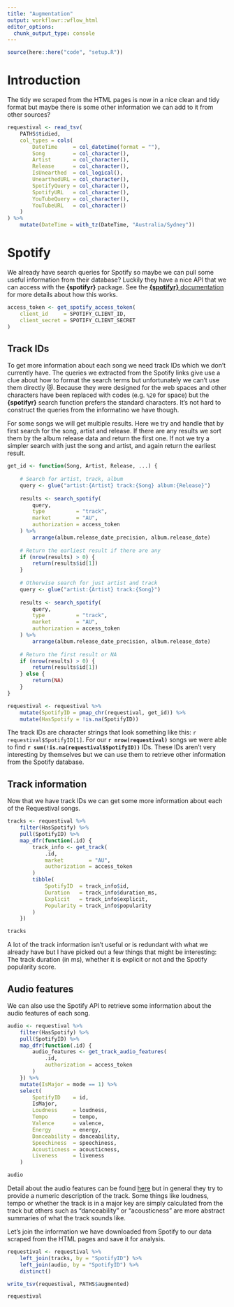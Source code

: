 ```yaml
---
title: "Augmentation"
output: workflowr::wflow_html
editor_options:
  chunk_output_type: console
---
```


```r
source(here::here("code", "setup.R"))
```

# Introduction {.unnumbered}

The tidy we scraped from the HTML pages is now in a nice clean and tidy format
but maybe there is some other information we can add to it from other sources?

```r
requestival <- read_tsv(
    PATHS$tidied,
    col_types = cols(
        DateTime     = col_datetime(format = ""),
        Song         = col_character(),
        Artist       = col_character(),
        Release      = col_character(),
        IsUnearthed  = col_logical(),
        UnearthedURL = col_character(),
        SpotifyQuery = col_character(),
        SpotifyURL   = col_character(),
        YouTubeQuery = col_character(),
        YouTubeURL   = col_character()
    )
) %>%
    mutate(DateTime = with_tz(DateTime, "Australia/Sydney"))
```

# Spotify

We already have search queries for Spotify so maybe we can pull some useful
information from their database? Luckily they have a nice API that we can access
with the **{spotifyr}** package. See the
[**{spotifyr}** documentation][spotifyr] for more details about how this works.

```r
access_token <- get_spotify_access_token(
    client_id     = SPOTIFY_CLIENT_ID,
    client_secret = SPOTIFY_CLIENT_SECRET
)
```

## Track IDs

To get more information about each song we need track IDs which we don't
currently have. The queries we extracted from the Spotify links give use a clue
about how to format the search terms but unfortunately we can't use them 
directly 😿. Because they were designed for the web spaces and other characters
have been replaced with codes (e.g. `%20` for space) but the **{spotifyr}**
search function prefers the standard characters. It's not hard to construct
the queries from the informatino we have though.

For some songs we will get multiple results. Here we try and handle that by
first search for the song, artist and release. If there are any results we
sort them by the album release data and return the first one. If not we try a 
simpler search with just the song and artist, and again return the earliest 
result.

```r
get_id <- function(Song, Artist, Release, ...) {
    
    # Search for artist, track, album
    query <- glue("artist:{Artist} track:{Song} album:{Release}")
    
    results <- search_spotify(
        query,
        type          = "track",
        market        = "AU",
        authorization = access_token
    ) %>%
        arrange(album.release_date_precision, album.release_date)
    
    # Return the earliest result if there are any
    if (nrow(results) > 0) {
        return(results$id[1])
    }
    
    # Otherwise search for just artist and track
    query <- glue("artist:{Artist} track:{Song}")
    
    results <- search_spotify(
        query,
        type          = "track",
        market        = "AU",
        authorization = access_token
    ) %>%
        arrange(album.release_date_precision, album.release_date)
    
    # Return the first result or NA
    if (nrow(results) > 0) {
        return(results$id[1])
    } else {
        return(NA)
    }
}

requestival <- requestival %>%
    mutate(SpotifyID = pmap_chr(requestival, get_id)) %>%
    mutate(HasSpotify = !is.na(SpotifyID))
```

The track IDs are character strings that look something like this:
`r requestival$SpotifyID[1]`. For our **`r nrow(requestival)`** songs we were
able to find **`r sum(!is.na(requestival$SpotifyID))`** IDs. These IDs aren't
very interesting by themselves but we can use them to retrieve other information 
from the Spotify database.

## Track information

Now that we have track IDs we can get some more information about each of the
Requestival songs.

```r
tracks <- requestival %>%
    filter(HasSpotify) %>%
    pull(SpotifyID) %>%
    map_dfr(function(.id) {
        track_info <- get_track(
            .id,
            market        = "AU",
            authorization = access_token
        )
        tibble(
            SpotifyID  = track_info$id,
            Duration   = track_info$duration_ms,
            Explicit   = track_info$explicit,
            Popularity = track_info$popularity
        )
    })

tracks
```

A lot of the track information isn't useful or is redundant with what we already
have but I have picked out a few things that might be interesting: The track
duration (in ms), whether it is explicit or not and the Spotify popularity
score.

## Audio features

We can also use the Spotify API to retrieve some information about the audio
features of each song.

```r
audio <- requestival %>%
    filter(HasSpotify) %>%
    pull(SpotifyID) %>%
    map_dfr(function(.id) {
        audio_features <- get_track_audio_features(
            .id,
            authorization = access_token
        )
    }) %>%
    mutate(IsMajor = mode == 1) %>%
    select(
        SpotifyID    = id,
        IsMajor,
        Loudness     = loudness,
        Tempo        = tempo,
        Valence      = valence,
        Energy       = energy,
        Danceability = danceability,
        Speechiness  = speechiness,
        Acousticness = acousticness,
        Liveness     = liveness
    )

audio
```

Detail about the audio features can be found [here][audio-features] but in
general they try to provide a numeric description of the track. Some things like
loudness, tempo or whether the track is in a major key are simply calculated
from the track but others such as "danceability" or "acousticness" are more
abstract summaries of what the track sounds like.

Let's join the information we have downloaded from Spotify to our data scraped
from the HTML pages and save it for analysis.

```r
requestival <- requestival %>%
    left_join(tracks, by = "SpotifyID") %>%
    left_join(audio, by = "SpotifyID") %>%
    distinct()

write_tsv(requestival, PATHS$augmented)

requestival
```

[spotifyr]: https://www.rcharlie.com/spotifyr/ "spotifyr website"
[audio-features]: https://developer.spotify.com/documentation/web-api/reference/tracks/get-several-audio-features/ "Get several audio features"
